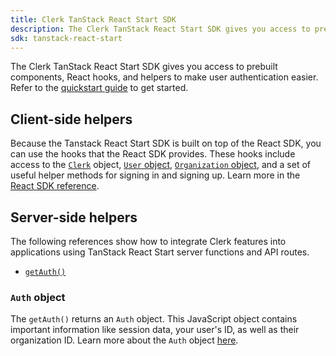 ```yaml
---
title: Clerk TanStack React Start SDK
description: The Clerk TanStack React Start SDK gives you access to prebuilt components, React hooks, and helpers to make user authentication easier.
sdk: tanstack-react-start
---
```


The Clerk TanStack React Start SDK gives you access to prebuilt components, React hooks, and helpers to make user authentication easier. Refer to the [quickstart guide](/docs/quickstarts/tanstack-react-start) to get started.

## Client-side helpers

Because the Tanstack React Start SDK is built on top of the React SDK, you can use the hooks that the React SDK provides. These hooks include access to the [`Clerk`](/docs/references/javascript/clerk) object, [`User` object](/docs/references/javascript/user), [`Organization` object](/docs/references/javascript/organization), and a set of useful helper methods for signing in and signing up. Learn more in the [React SDK reference](/docs/references/react/overview).

<Include src="_partials/hooks/hook-list" />

## Server-side helpers

The following references show how to integrate Clerk features into applications using TanStack React Start server functions and API routes.

- [`getAuth()`](/docs/references/tanstack-react-start/get-auth)

### `Auth` object

The `getAuth()` returns an `Auth` object. This JavaScript object contains important information like session data, your user's ID, as well as their organization ID. Learn more about the `Auth` object [here](/docs/references/backend/types/auth-object).
